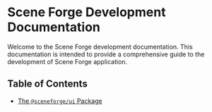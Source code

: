 
<Meta title="Welcome" />

# Scene Forge Development Documentation

Welcome to the Scene Forge development documentation. This documentation
is intended to provide a comprehensive guide to the development of Scene
Forge application.

## Table of Contents

- [The `@sceneforge/ui` Package](?path=/docs/sceneforge-ui--documentation)
